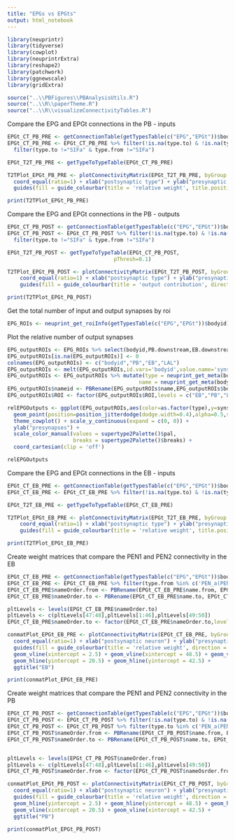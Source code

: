 ```yaml
---
title: "EPGs vs EPGts"
output: html_notebook
---
```



```r
library(neuprintr)
library(tidyverse)
library(cowplot)
library(neuprintrExtra)
library(reshape2)
library(patchwork)
library(ggnewscale)
library(gridExtra)

source("..\\PBFigures\\PBAnalysisUtils.R")
source("..\\R\\paperTheme.R")
source("..\\R\\visualizeConnectivityTables.R")
```


Compare the EPG and EPGt connections in the PB - inputs
```r
EPGt_CT_PB_PRE <- getConnectionTable(getTypesTable(c("EPG","EPGt"))$bodyid,"PRE","PB")
EPGt_CT_PB_PRE <- EPGt_CT_PB_PRE %>% filter(!is.na(type.to) & !is.na(type.from)) %>%
  filter(type.to !="SIFa" & type.from !="SIFa")

EPGt_T2T_PB_PRE <- getTypeToTypeTable(EPGt_CT_PB_PRE)

T2TPlot_EPGt_PB_PRE <- plotConnectivityMatrix(EPGt_T2T_PB_PRE, byGroup = "type") + 
  coord_equal(ratio=1) + xlab("postsynaptic type") + ylab("presynaptic type") + theme_paper() + theme(axis.text.x = element_text(angle=90)) +
  guides(fill = guide_colourbar(title = 'relative weight', title.position = 'left', title.theme = element_text(angle = 90), barwidth = 0.5, title.hjust = 0.5))

print(T2TPlot_EPGt_PB_PRE)
```
Compare the EPG and EPGt connections in the PB - outputs
```r
EPGt_CT_PB_POST <- getConnectionTable(getTypesTable(c("EPG","EPGt"))$bodyid,"POST","PB")
EPGt_CT_PB_POST <- EPGt_CT_PB_POST %>% filter(!is.na(type.to) & !is.na(type.from)) %>%
  filter(type.to !="SIFa" & type.from !="SIFa")

EPGt_T2T_PB_POST <- getTypeToTypeTable(EPGt_CT_PB_POST,
                                  pThresh=0.1)

T2TPlot_EPGt_PB_POST <- plotConnectivityMatrix(EPGt_T2T_PB_POST, byGroup = "type", connectionMeasure="outputContribution") + 
    coord_equal(ratio=1) + xlab("postsynaptic type") + ylab("presynaptic type") + theme_paper() + theme(axis.text.x = element_text(angle=90)) +
    guides(fill = guide_colourbar(title = 'output contribution', direction = 'horizontal', title.position = 'top', barheight = 0.5))

print(T2TPlot_EPGt_PB_POST)
```


Get the total number of input and output synapses by roi
```r
EPG_ROIs <- neuprint_get_roiInfo(getTypesTable(c("EPG","EPGt"))$bodyid)
```

Plot the relative number of output synapses
```r
EPG_outputROIs <- EPG_ROIs %>% select(bodyid,PB.downstream,EB.downstream,`LAL(R).downstream`)
EPG_outputROIs[is.na(EPG_outputROIs)] <- 0
colnames(EPG_outputROIs) <- c("bodyid","PB","EB","LAL")
EPG_outputROIs <- melt(EPG_outputROIs,id.vars='bodyid',value.name='syns',variable.name = 'ROI')
EPG_outputROIs <- EPG_outputROIs %>% mutate(type = neuprint_get_meta(bodyid)$type,
                                          name = neuprint_get_meta(bodyid)$name)
EPG_outputROIs$nameid <- PBRename(EPG_outputROIs$name,EPG_outputROIs$bodyid)
EPG_outputROIs$ROI <- factor(EPG_outputROIs$ROI,levels = c("EB","PB","LAL"))

relEPGOutputs <- ggplot(EPG_outputROIs,aes(color=as.factor(type),y=syns,x=ROI)) +
  geom_point(position=position_jitterdodge(dodge.width=0.4),alpha=0.5,size=3) +
  theme_cowplot() + scale_y_continuous(expand = c(0, 0)) + 
  ylab("presynapses") +
  scale_color_manual(values = supertype2Palette()$pal,
                     breaks = supertype2Palette()$breaks) +
  coord_cartesian(clip = 'off')

relEPGOutputs
```


Compare the EPG and EPGt connections in the EB - inputs
```r
EPGt_CT_EB_PRE <- getConnectionTable(getTypesTable(c("EPG","EPGt"))$bodyid,"PRE","EB")
EPGt_CT_EB_PRE <- EPGt_CT_EB_PRE %>% filter(!is.na(type.to) & !is.na(type.from))

EPGt_T2T_EB_PRE <- getTypeToTypeTable(EPGt_CT_EB_PRE)

T2TPlot_EPGt_EB_PRE <- plotConnectivityMatrix(EPGt_T2T_EB_PRE, byGroup = "type") + 
    coord_equal(ratio=1) + xlab("postsynaptic type") + ylab("presynaptic type") + theme_paper() + theme(axis.text.x = element_text(angle=90)) +
    guides(fill = guide_colourbar(title = 'relative weight', title.position = 'left', title.theme = element_text(angle = 90), barwidth = 0.5, title.hjust = 0.5))

print(T2TPlot_EPGt_EB_PRE)
```


Create weight matrices that compare the PEN1 and PEN2 connectivity in the EB
```r
EPGt_CT_EB_PRE <- getConnectionTable(getTypesTable(c("EPG","EPGt"))$bodyid,"PRE","EB",synThresh= 0)
EPGt_CT_EB_PRE <- EPGt_CT_EB_PRE %>% filter(type.from %in% c('PEN_a(PEN1)','PEN_b(PEN2)'))
EPGt_CT_EB_PRE$nameOrder.from <- PBRename(EPGt_CT_EB_PRE$name.from, EPGt_CT_EB_PRE$from)
EPGt_CT_EB_PRE$nameOrder.to <- PBRename(EPGt_CT_EB_PRE$name.to, EPGt_CT_EB_PRE$to)

pltLevels <- levels(EPGt_CT_EB_PRE$nameOrder.to)
pltLevels <- c(pltLevels[47:48],pltLevels[1:46],pltLevels[49:50])
EPGt_CT_EB_PRE$nameOrder.to <- factor(EPGt_CT_EB_PRE$nameOrder.to,levels=pltLevels)

conmatPlot_EPGt_EB_PRE <- plotConnectivityMatrix(EPGt_CT_EB_PRE, byGroup = "id_sort") + 
  coord_equal(ratio=1) + xlab("postsynaptic neuron") + ylab("presynaptic neuron") + theme_paper() + theme(axis.text.x = element_text(angle=90)) +
  guides(fill = guide_colourbar(title = 'relative weight', direction = 'horizontal', title.position = 'top', barheight = 0.5)) +
  geom_vline(xintercept = 2.5) + geom_vline(xintercept = 48.5) + geom_vline(xintercept = 50.5) +
  geom_hline(yintercept = 20.5) + geom_hline(yintercept = 42.5) +
  ggtitle("EB")

print(conmatPlot_EPGt_EB_PRE)
```

Create weight matrices that compare the PEN1 and PEN2 connectivity in the PB
```r
EPGt_CT_PB_POST <- getConnectionTable(getTypesTable(c("EPG","EPGt"))$bodyid,"POST","PB",synThresh= 0)
EPGt_CT_PB_POST <- EPGt_CT_PB_POST %>% filter(!is.na(type.to) & !is.na(type.from))
EPGt_CT_PB_POST <- EPGt_CT_PB_POST %>% filter(type.to %in% c('PEN_a(PEN1)','PEN_b(PEN2)'))
EPGt_CT_PB_POST$nameOrder.from <- PBRename(EPGt_CT_PB_POST$name.from, EPGt_CT_PB_POST$from)
EPGt_CT_PB_POST$nameOrder.to <- PBRename(EPGt_CT_PB_POST$name.to, EPGt_CT_PB_POST$to)


pltLevels <- levels(EPGt_CT_PB_POST$nameOrder.from)
pltLevels <- c(pltLevels[47:48],pltLevels[1:46],pltLevels[49:50])
EPGt_CT_PB_POST$nameOrder.from <- factor(EPGt_CT_PB_POST$nameOsrder.from,levels=pltLevels)

conmatPlot_EPGt_PB_POST <- plotConnectivityMatrix(EPGt_CT_PB_POST, byGroup = "id_sort") + 
  coord_equal(ratio=1) + xlab("postsynaptic neuron") + ylab("presynaptic neuron") + theme_paper() + theme(axis.text.x = element_text(angle=90)) +
  guides(fill = guide_colourbar(title = 'relative weight', direction = 'horizontal', title.position = 'top', barheight = 0.5)) +
  geom_hline(yintercept = 2.5) + geom_hline(yintercept = 48.5) + geom_hline(yintercept = 50.5) +
  geom_vline(xintercept = 20.5) + geom_vline(xintercept = 42.5) +
  ggtitle("PB")

print(conmatPlot_EPGt_PB_POST)
```   